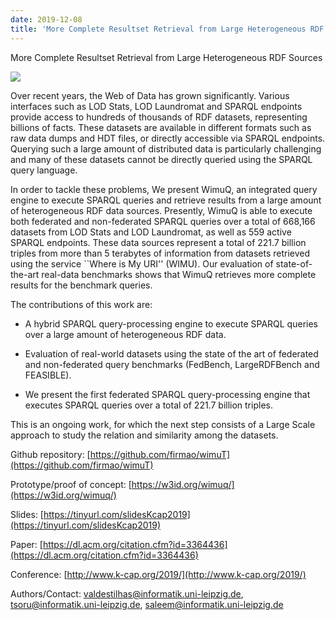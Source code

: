```yaml
---
date: 2019-12-08
title: 'More Complete Resultset Retrieval from Large Heterogeneous RDF Sources'
---
```


More Complete Resultset Retrieval from Large Heterogeneous RDF Sources

![](https://lh5.googleusercontent.com/SPqm69YXH9XHhylg6lpm5FIPLVn_bO9XMzf60G14uY-dGinmsFC9bx-U4a3UOMnBm_URLhwqhnF3miVBEYwxNV8ZqGtPgcl9jXm0W25hj_V3qCN3F9oN5WHaayHf6QS1_SDYmSzx)

  

Over recent years, the Web of Data has grown significantly. Various interfaces such as LOD Stats, LOD Laundromat and SPARQL endpoints provide access to hundreds of thousands of RDF datasets, representing billions of facts. These datasets are available in different formats such as raw data dumps and HDT files, or directly accessible via SPARQL endpoints. Querying such a large amount of distributed data is particularly challenging and many of these datasets cannot be directly queried using the SPARQL query language.

  

In order to tackle these problems, We present WimuQ, an integrated query engine to execute SPARQL queries and retrieve results from a large amount of heterogeneous RDF data sources. Presently, WimuQ is able to execute both federated and non-federated SPARQL queries over a total of 668,166 datasets from LOD Stats and LOD Laundromat, as well as 559 active SPARQL endpoints. These data sources represent a total of 221.7 billion triples from more than 5 terabytes of information from datasets retrieved using the service ``Where is My URI'' (WIMU). Our evaluation of state-of-the-art real-data benchmarks shows that WimuQ retrieves more complete results for the benchmark queries.

  

The contributions of this work are:

-   A hybrid SPARQL query-processing engine to execute SPARQL queries over a large amount of heterogeneous RDF data.
    
-   Evaluation of real-world datasets using the state of the art of federated and non-federated query benchmarks (FedBench, LargeRDFBench and FEASIBLE).
    
-   We present the first federated SPARQL query-processing engine that executes SPARQL queries over a total of 221.7 billion triples.
    

  

This is an ongoing work, for which the next step consists of a Large Scale approach to study the relation and similarity among the datasets.

  

Github repository: [https://github.com/firmao/wimuT](https://github.com/firmao/wimuT)

Prototype/proof of concept: [https://w3id.org/wimuq/](https://w3id.org/wimuq/)

Slides: [https://tinyurl.com/slidesKcap2019](https://tinyurl.com/slidesKcap2019)

Paper: [https://dl.acm.org/citation.cfm?id=3364436](https://dl.acm.org/citation.cfm?id=3364436)

Conference: [http://www.k-cap.org/2019/](http://www.k-cap.org/2019/)

Authors/Contact: [valdestilhas@informatik.uni-leipzig.de](mailto:valdestilhas@informatik.uni-leipzig.de), [tsoru@informatik.uni-leipzig.de](mailto:tsoru@informatik.uni-leipzig.de), [saleem@informatik.uni-leipzig.de](mailto:saleem@informatik.uni-leipzig.de)
